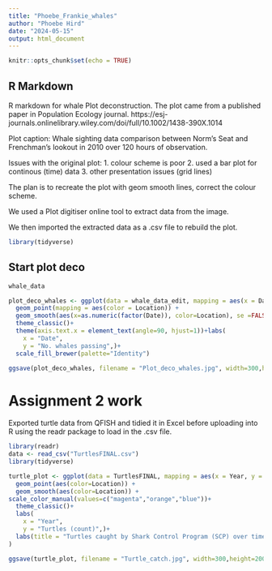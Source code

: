 ```yaml
---
title: "Phoebe_Frankie_whales"
author: "Phoebe Hird"
date: "2024-05-15"
output: html_document
---
```


```r
knitr::opts_chunk$set(echo = TRUE)
```

## R Markdown
R markdown for whale Plot deconstruction. The plot came from a published paper in Population Ecology journal. https://esj-journals.onlinelibrary.wiley.com/doi/full/10.1002/1438-390X.1014

Plot caption: Whale sighting data comparison between Norm's Seat and Frenchman's lookout in 2010 over 120 hours of observation.

Issues with the original plot:
1. colour scheme is poor
2. used a bar plot for continous (time) data 
3. other presentation issues (grid lines)

The plan is to recreate the plot with geom smooth lines, correct the colour scheme. 

We used a Plot digitiser online tool to extract data from the image. 

We then imported the extracted data as a .csv file to rebuild the plot.

```r
library(tidyverse)
```


## Start plot deco
```r
whale_data
```

```r
plot_deco_whales <- ggplot(data = whale_data_edit, mapping = aes(x = Date, y = no..whales.passing)) + 
  geom_point(mapping = aes(color = Location)) + 
  geom_smooth(aes(x=as.numeric(factor(Date)), color=Location), se =FALSE) +
  theme_classic()+
  theme(axis.text.x = element_text(angle=90, hjust=1))+labs(
    x = "Date",
    y = "No. whales passing",)+
  scale_fill_brewer(palette="Identity")

```

```r
ggsave(plot_deco_whales, filename = "Plot_deco_whales.jpg", width=300,height=200, units="mm")

```
# Assignment 2 work
Exported turtle data from QFISH and tidied it in Excel before uploading into R using the readr package to load in the .csv file. 

```r
library(readr)
data <- read_csv("TurtlesFINAL.csv")
library(tidyverse)
```
```r
turtle_plot <- ggplot(data = TurtlesFINAL, mapping = aes(x = Year, y = Turtles)) + 
  geom_point(aes(color=Location)) +
  geom_smooth(aes(color=Location)) +
scale_color_manual(values=c("magenta","orange","blue"))+
  theme_classic()+
  labs(
    x = "Year",
    y = "Turtles (count)",)+
  labs(title = "Turtles caught by Shark Control Program (SCP) over time by location",subtitle="Turtles are a non-target species of the SCP",caption = "Data from QFISH"
)

```

```r
ggsave(turtle_plot, filename = "Turtle_catch.jpg", width=300,height=200, units="mm")
```

